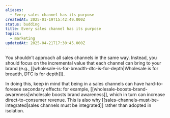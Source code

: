 ```yaml
---
aliases:
  - Every sales channel has its purpose
createdAt: 2025-01-19T15:42:49.000Z
status: budding
title: Every sales channel has its purpose
topics:
  - marketing
updatedAt: 2025-04-21T17:30:45.000Z
---
```

You shouldn’t approach all sales channels in the same way. Instead, you should focus on the incremental value that each channel can bring to your brand (e.g., [[wholesale-is-for-breadth-dtc-is-for-depth|Wholesale is for breadth, DTC is for depth]]).

In doing this, keep in mind that being in a sales channels can have hard-to-foresee secondary effects: for example, [[wholesale-boosts-brand-awareness|wholesale boosts brand awareness]], which in turn can increase direct-to-consumer revenue. This is also why [[sales-channels-must-be-integrated|sales channels must be integrated]] rather than adopted in isolation.

